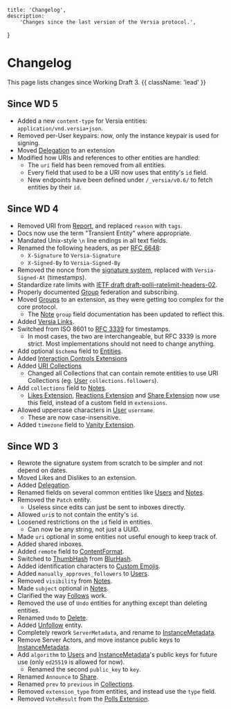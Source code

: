     title: 'Changelog',
    description:
        'Changes since the last version of the Versia protocol.',
}

# Changelog

This page lists changes since Working Draft 3. {{ className: 'lead' }}

## Since WD 5

- Added a new `content-type` for Versia entities: `application/vnd.versia+json`.
- Removed per-User keypairs: now, only the instance keypair is used for signing.
- Moved [Delegation](/extensions/delegation) to an extension
- Modified how URIs and references to other entities are handled:
    - The `uri` field has been removed from all entities.
    - Every field that used to be a URI now uses that entity's `id` field.
    - New endpoints have been defined under `/_versia/v0.6/` to fetch entities by their `id`.

## Since WD 4

- Removed URI from [Report](/extensions/reports), and replaced `reason` with `tags`.
- Docs now use the term "Transient Entity" where appropriate.
- Mandated Unix-style `\n` line endings in all text fields.
- Renamed the following headers, as per [RFC 6648](https://tools.ietf.org/html/rfc6648):
  - `X-Signature` to `Versia-Signature`
  - `X-Signed-By` to `Versia-Signed-By`
- Removed the nonce from the [signature system](/signatures), replaced with `Versia-Signed-At` (timestamps).
- Standardize rate limits with [IETF draft draft-polli-ratelimit-headers-02](https://www.ietf.org/archive/id/draft-polli-ratelimit-headers-02.html).
- Properly documented [Group](/extensions/groups) federation and subscribing.
- Moved [Groups](/extensions/groups) to an extension, as they were getting too complex for the core protocol.
  - The [Note](/entities/note) `group` field documentation has been updated to reflect this.
- Added [Versia Links](/links).
- Switched from ISO 8601 to [RFC 3339](https://datatracker.ietf.org/doc/html/rfc3339) for timestamps.
    - In most cases, the two are interchangeable, but RFC 3339 is more strict. Most implementations should not need to change anything.
- Add optional `$schema` field to [Entities](/entities).
- Added [Interaction Controls Extensions](/extensions/interaction-controls)
- Added [URI Collections](/structures/collection#uri-collection)
    - Changed all Collections that can contain remote entities to use URI Collections (eg. [User](/entities/user) `collections.followers`).
- Add `collections` field to [Notes](/entities/note).
    - [Likes Extension](/extensions/likes), [Reactions Extension](/extensions/reactions) and [Share Extension](/extensions/share) now use this field, instead of a custom field in `extensions`.
- Allowed uppercase characters in [User](/entities/user) `username`.
    - These are now case-insensitive.
- Added `timezone` field to [Vanity Extension](/extensions/vanity).

## Since WD 3

- Rewrote the signature system from scratch to be simpler and not depend on dates.
- Moved Likes and Dislikes to an extension.
- Added [Delegation](/federation/delegation).
- Renamed fields on several common entities like [Users](/entities/user) and [Notes](/entities/note).
- Removed the `Patch` entity.
  - Useless since edits can just be sent to inboxes directly.
- Allowed `uri`s to not contain the entity's `id`.
- Loosened restrictions on the `id` field in entities.
  - Can now be any string, not just a UUID.
- Made `uri` optional in some entities not useful enough to keep track of.
- Added shared inboxes.
- Added `remote` field to [ContentFormat](/structures/content-format).
- Switched to [ThumbHash](https://evanw.github.io/thumbhash/) from [BlurHash](https://blurha.sh/).
- Added identification characters to [Custom Emojis](/extensions/custom-emoji).
- Added `manually_approves_followers` to [Users](/entities/user).
- Removed `visibility` from [Notes](/entities/note).
- Made `subject` optional in [Notes](/entities/note).
- Clarified the way [Follows](/entities/follow) work.
- Removed the use of `Undo` entities for anything except than deleting entities.
- Renamed `Undo` to [Delete](/entities/delete).
- Added [Unfollow](/entities/unfollow) entity.
- Completely rework `ServerMetadata`, and rename to [InstanceMetadata](/entities/instance-metadata).
- Remove Server Actors, and move instance public keys to [InstanceMetadata](/entities/instance-metadata).
- Add `algorithm` to [Users](/entities/user) and [InstanceMetadata](/entities/instance-metadata)'s public keys for future use (only `ed25519` is allowed for now).
  - Renamed the second `public_key` to `key`.
- Renamed `Announce` to [Share](/extensions/share).
- Renamed `prev` to `previous` in [Collections](/structures/collection).
- Removed `extension_type` from entities, and instead use the `type` field.
- Removed `VoteResult` from the [Polls Extension](/extensions/polls).